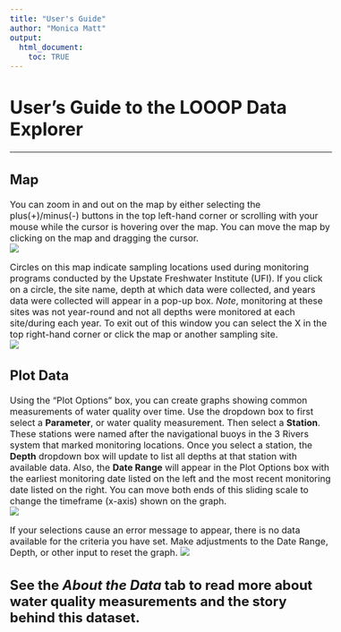 ```yaml
---
title: "User's Guide"
author: "Monica Matt"
output:
  html_document:
    toc: TRUE
---
```

# User's Guide to the LOOOP Data Explorer

---  
<style type = "text/css">
  body{
  font-size: 12pt;
  }
</style>

## Map
 You can zoom in and out on the map by either selecting the plus(+)/minus(-) buttons in the top left-hand corner or scrolling with your mouse while the cursor is hovering over the map. You can move the map by clicking on the map and dragging the cursor.  
<img src="https://github.com/mamatt-17/LOOOP/blob/064cba4f51455b10c0d69d8d1a858c62b1a41091/www/map-overview.PNG">  

Circles on this map indicate sampling locations used during monitoring programs conducted by the Upstate Freshwater Institute (UFI). If you click on a circle, the site name, depth at which data were collected, and years data were collected will appear in a pop-up box. _Note_, monitoring at these sites was not year-round and not all depths were monitored at each site/during each year. To exit out of this window you can select the X in the top right-hand corner or click the map or another sampling site.  
<img src="https://github.com/mamatt-17/LOOOP/blob/ec447fd2ab180620e5e08f7f1d5c11624448e98d/www/map-site.PNG">  

## Plot Data
Using the "Plot Options" box, you can create graphs showing common measurements of water quality over time. Use the dropdown box to first select a **Parameter**, or water quality measurement. Then select a **Station**. These stations were named after the navigational buoys in the 3 Rivers system that marked monitoring locations. Once you select a station, the **Depth** dropdown box will update to list all depths at that station with available data. Also, the **Date Range** will appear in the Plot Options box with the earliest monitoring date listed on the left and the most recent monitoring date listed on the right. You can move both ends of this sliding scale to change the timeframe (x-axis) shown on the graph.  
<img src="https://github.com/mamatt-17/LOOOP/blob/ec447fd2ab180620e5e08f7f1d5c11624448e98d/www/plot-example.PNG">  

If your selections cause an error message to appear, there is no data available for the criteria you have set. Make adjustments to the Date Range, Depth, or other input to reset the graph.
<img src="https://github.com/mamatt-17/LOOOP/blob/ec447fd2ab180620e5e08f7f1d5c11624448e98d/www/error-message.PNG">  


## See the **_About the Data_** tab to read more about water quality measurements and the story behind this dataset.